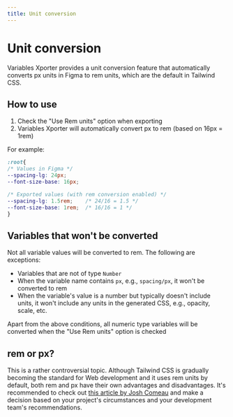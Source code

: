```yaml
---
title: Unit conversion
---
```


# Unit conversion

Variables Xporter provides a unit conversion feature that automatically converts px units in Figma to rem units, which are the default in Tailwind CSS.

## How to use

1. Check the "Use Rem units" option when exporting
2. Variables Xporter will automatically convert px to rem (based on 16px = 1rem)

For example:
```css
:root{
/* Values in Figma */
--spacing-lg: 24px;
--font-size-base: 16px;

/* Exported values (with rem conversion enabled) */
--spacing-lg: 1.5rem;    /* 24/16 = 1.5 */
--font-size-base: 1rem;  /* 16/16 = 1 */
}
```

## Variables that won't be converted

Not all variable values will be converted to rem. The following are exceptions:

- Variables that are not of type `Number`
- When the variable name contains `px`, e.g., `spacing/px`, it won't be converted to rem
- When the variable's value is a number but typically doesn't include units, it won't include any units in the generated CSS, e.g., opacity, scale, etc.

Apart from the above conditions, all numeric type variables will be converted when the "Use Rem units" option is checked

## rem or px?

This is a rather controversial topic. Although Tailwind CSS is gradually becoming the standard for Web development and it uses rem units by default, both rem and px have their own advantages and disadvantages.
It's recommended to check out [this article by Josh Comeau](https://www.joshwcomeau.com/css/surprising-truth-about-pixels-and-accessibility/) and make a decision based on your project's circumstances and your development team's recommendations.
